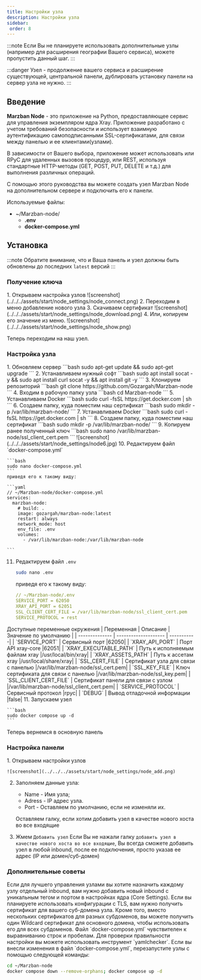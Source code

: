```yaml
---
title: Настройки узла
description: Настройки узла
sidebar:
 order: 8
---
```


:::note
Если Вы не планируете использовать дополнительные узлы (например для расширения географии Вашего сервиса), можете пропустить данный шаг.
:::

:::danger
Узел - продолжение вашего сервиса и расширение существующей, центральной панели, дублировать установку панели на сервер узла не нужно.
:::

## Введение
**Marzban Node** - это приложение на Python, предоставляющее сервис для управления экземпляром ядра Xray.
Приложение разработано с учетом требований безопасности и использует взаимную аутентификацию самоподписанными SSL-сертификатами, для связи между панелью и ее клиентами(узлами). 

В зависимости от Вашего выбора, приложение может использовать или RPyC для удаленных вызовов процедур, или REST, используя стандартные HTTP-методы (GET, POST, PUT, DELETE и т.д.) для выполнения различных операций.

С помощью этого руководства вы можете создать узел Marzban Node на дополнительном сервере и подключить его к панели. 


Используемые файлы:
<FileTree>

- ~/Marzban-node/
    - **.env**
    - **docker-compose.yml**
</FileTree>


## Установка
:::note
Обратите внимание, что и Ваша панель и узел должны быть обновлены до последних `latest` версий 
:::
### Получение ключа

<Steps>
1. Открываем настройка узлов 
  ![screenshot](../../../assets/start/node_settings/node_connect.png)
2. Переходим в меню добавление нового узла
3. Скачиваем сертификат    
  ![screenshot](../../../assets/start/node_settings/node_download.png)
4. Или, копируем его значение из меню.
  ![screenshot](../../../assets/start/node_settings/node_show.png)
</Steps>

Теперь переходим на наш узел. 

### Настройка узла

<Steps>
1. Обновляем сервер 
    ```bash
    sudo apt-get update && sudo apt-get upgrade
    ```
2. Устанавливаем нужный софт
    ```bash
    sudo apt install socat -y && sudo apt install curl socat -y && apt install git -y
    ```
3. Клонируем репозиторий    
    ```bash
    git clone https://github.com/Gozargah/Marzban-node
    ```
4. Входим в рабочую папку узла
    ```bash
    cd Marzban-node
    ```
5. Устанавливаем Docker
    ```bash
    sudo curl -fsSL https://get.docker.com | sh
    ```
6. Создаем папку, куда поместим наш сертификат
    ```bash
    sudo mkdir -p /var/lib/marzban-node/
    ```
7. Устанавливаем Docker
    ```bash
    sudo curl -fsSL https://get.docker.com | sh
    ```
8. Создаем папку, куда поместим наш сертификат
    ```bash
    sudo mkdir -p /var/lib/marzban-node/
    ```
9. Копируем ранее полученный ключ
    ```bash
    sudo nano /var/lib/marzban-node/ssl_client_cert.pem
    ```
    ![screenshot](../../../assets/start/node_settings/node6.jpg)      
10. Редактируем файл `docker-compose.yml`

    ```bash
    sudo nano docker-compose.yml
    ```   
    приведя его к такому виду:

    ```yaml
    // ~/Marzban-node/docker-compose.yml
    services:
      marzban-node:
        # build: .
        image: gozargah/marzban-node:latest
        restart: always
        network_mode: host
        env_file: .env
        volumes:
          - /var/lib/marzban-node:/var/lib/marzban-node

    ```
11. Редактируем файл `.env`

    ```bash
    sudo nano .env
    ```   
    приведя его к такому виду:

    ```yaml
    // ~/Marzban-node/.env
    SERVICE_PORT = 62050
    XRAY_API_PORT = 62051
    SSL_CLIENT_CERT_FILE = /var/lib/marzban-node/ssl_client_cert.pem
    SERVICE_PROTOCOL = rest

    ```
</Steps>
Доступные переменные окружения
| Переменная     | Описание  | Значение по умолчанию |
| -------------- | -------------------- | -----------|
| `SERVICE_PORT`  | Сервисный порт |62050|
| `XRAY_API_PORT`   | Порт API xray-core         |62051|
| `XRAY_EXECUTABLE_PATH` | Путь к исполняемым файлам xray    |/usr/local/bin/xray|
| `XRAY_ASSETS_PATH`  | Путь к ассетам xray        |/usr/local/share/xray|
| `SSL_CERT_FILE` | Сертификат узла для связи с панелью            |/var/lib/marzban-node/ssl_cert.pem|
| `SSL_KEY_FILE`  | Ключ сертификата для связи с панелью   |/var/lib/marzban-node/ssl_key.pem|
| `SSL_CLIENT_CERT_FILE`  | Сертификат панели для связи с узлом   |/var/lib/marzban-node/ssl_client_cert.pem|
| `SERVICE_PROTOCOL`  | Сервисный протокол   |rpyc|
| `DEBUG`  | Вывод отладочной информации   |false|
<Steps>
11. Запускаем узел

    ```bash
    sudo docker compose up -d
    ```
</Steps>


Теперь вернемся в основную панель

### Настройка панели 
<Steps>
1. Открываем настройки узлов

    ![screenshot](../../../assets/start/node_settings/node_add.png)
2. Заполняем данные узла:

    * Name - Имя узла;
    * Adress - IP адрес узла.
    * Port - Оставляем по умолчанию, если не изменяли их.

    Оставляем галку, если хотим добавить узел в качестве нового хоста во все входящие
3. Жмем `Добавить узел`
    Если Вы не нажали галку `добавить узел в качестве нового хоста во все входящие`, Вы всегда сможете добавить узел в любой inbound, после ее подключения, просто указав ее адрес (IP или домен/суб-домен)
</Steps>

### Дополнительные советы

  <Card title="Совет 1" icon="star">
Если для лучшего управления узлами вы хотите назначить каждому узлу отдельный inbound, вам нужно добавить новый inbound с уникальным тегом и портом в настройках ядра (Core Settings).
  </Card>
    <Card title="Совет 2" icon="star">
Если вы планируете использовать конфигурации с TLS, вам нужно получить сертификат для вашего суб-домена узла. Кроме того, вместо нескольких сертификатов для разных субдоменов, вы можете получить один Wildcard сертификат для основного домена, чтобы использовать его для всех субдоменов.

  </Card>
    <Card title="Совет 3" icon="star">
Файл `docker-compose.yml` чувствителен к выравниванию строк и пробелам. Для проверки правильности настройки вы можете использовать инструмент `yamlchecker`.
  </Card>
    <Card title="Совет 4" icon="star">
Если вы внесли изменения в файл `docker-compose.yml`, перезапустите узлы с помощью следующей команды:

```bash
cd ~/Marzban-node
docker compose down --remove-orphans; docker compose up -d
```
  </Card>